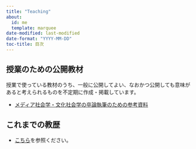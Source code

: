 ```yaml
---
title: "Teaching"
about:
  id: me
  template: marquee
date-modified: last-modified
date-format: "YYYY-MM-DD"
toc-title: 目次
---
```


## 授業のための公開教材

授業で使っている教材のうち、一般に公開してよい、なおかつ公開しても意味があると考えられるものを不定期に作成・掲載しています。

-  [メディア社会学・文化社会学の卒論執筆のための参考資料](thesis-culture-media.qmd)

## これまでの教歴

-  [こちら](https://researchmap.jp/ya-ruga/teaching_experience)を参照ください。


